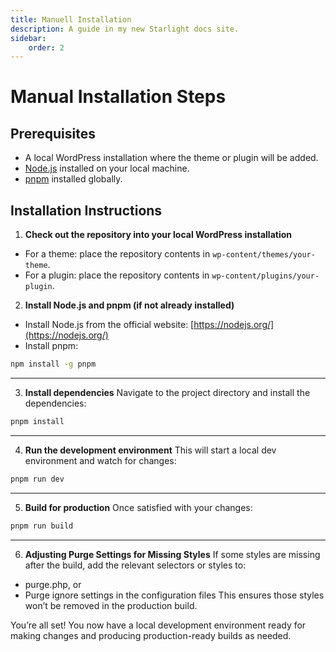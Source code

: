 ```yaml
---
title: Manuell Installation
description: A guide in my new Starlight docs site.
sidebar:
    order: 2
---
```


# Manual Installation Steps

## Prerequisites

-   A local WordPress installation where the theme or plugin will be added.
-   [Node.js](https://nodejs.org/en/) installed on your local machine.
-   [pnpm](https://pnpm.io/installation) installed globally.

## Installation Instructions

1. **Check out the repository into your local WordPress installation**

-   For a theme: place the repository contents in `wp-content/themes/your-theme`.
-   For a plugin: place the repository contents in `wp-content/plugins/your-plugin`.

2. **Install Node.js and pnpm (if not already installed)**

-   Install Node.js from the official website: [https://nodejs.org/](https://nodejs.org/)
-   Install pnpm:

```bash
npm install -g pnpm
```

<hr />

3. **Install dependencies**
   Navigate to the project directory and install the dependencies:

```bash
pnpm install
```

<hr />

4. **Run the development environment**
   This will start a local dev environment and watch for changes:

```bash
pnpm run dev
```

<hr />

5. **Build for production**
   Once satisfied with your changes:

```bash
pnpm run build
```

<hr />

6. **Adjusting Purge Settings for Missing Styles**
   If some styles are missing after the build, add the relevant selectors or styles to:

-   purge.php, or
-   Purge ignore settings in the configuration files
    This ensures those styles won’t be removed in the production build.

You’re all set! You now have a local development environment ready for making changes and producing production-ready builds as needed.
